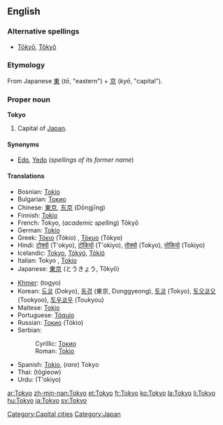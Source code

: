 {{wikipedia}}
==English==

===Alternative spellings===
* [[Tōkyō]], [[Tôkyô]]

===Etymology===
From Japanese [[東]] (''tō'', "eastern") + [[京]] (''kyō'', "capital").

===Proper noun===
'''Tokyo'''

# Capital of [[Japan]].

====Synonyms====
* [[Edo]], [[Yedo]] (''spellings of its former name'')

====Translations====
{{top}}
* Bosnian: [[Tokio#Bosnian|Tokio]] {{m}}
* Bulgarian: [[Токио#Bulgarian|Токио]] {{m}}
* Chinese: [[東京]], [[东京]] (Dōngjīng)
* Finnish: [[Tokio]]
* French: Tokyo, (''academic spelling'') Tōkyō
* German: [[Tokio#German|Tokio]]
* Greek: [[Τόκιο]] (Tókio) {{n}}, [[Τόκυο]] (Tókyo) {{n}}
* Hindi: [[टोक्यो]] (T'okyo), [[टोकियो]] (T'okiyo), [[तोक्यो]] (Tokyo), [[तोकियो]] (Tokiyo)
* Icelandic: [[Tokyo#Icelandic|Tokyo]], [[Tókýó]], [[Tókíó]]
* Italian: Tokyo {{f}}, [[Tokio#Italian|Tokio]]
* Japanese: [[東京]] (とうきょう, Tōkyō)
{{mid}}
* [[Khmer]]: {{Khmr|[[តូក្យូ]]}} (togyo)
* Korean: [[도쿄]] (Dokyo), [[동경]] (東京, Donggyeong), [[토쿄]] (Tokyo), [[토오쿄오]] (Tookyoo), [[토우쿄우]] (Toukyou)
* Maltese: [[Tokjo]]
* Portuguese: [[Tóquio]] {{m}}
* Russian: [[Токио]] (Tókio) {{m}}
* Serbian:
*: Cyrillic: [[Токио#Serbian|Токио]] {{m}}
*: Roman: [[Tokio#Serbian|Tokio]] {{m}}
* Spanish: [[Tokio#Spanish|Tokio]], (''rare'') Tokyo {{m}}
* Thai: {{Thai|[[โตเกียว]]}} (tōgieow)
* Urdu: {{fa-Arab|[[ٹوکیو]]}} (T'okiyo)
{{bottom}}

[[Category:Capital cities]]
[[Category:Japan]]

[[ar:Tokyo]]
[[zh-min-nan:Tokyo]]
[[et:Tokyo]]
[[fr:Tokyo]]
[[ko:Tokyo]]
[[la:Tokyo]]
[[li:Tokyo]]
[[hu:Tokyo]]
[[ja:Tokyo]]
[[sv:Tokyo]]